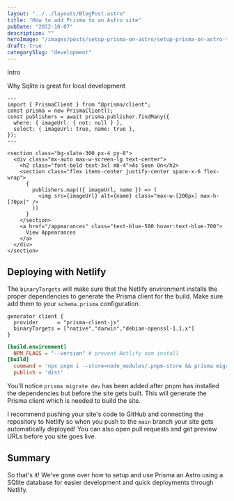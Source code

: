```yaml
---
layout: "../../layouts/BlogPost.astro"
title: "How to add Prisma to an Astro site"
pubDate: "2022-10-07"
description: ""
heroImage: "/images/posts/setup-prisma-on-astro/setup-prisma-on-astro-thumbnail.jpeg"
draft: true
categorySlug: "development"
---
```


Intro

Why Sqlite is great for local development

```astro
---
import { PrismaClient } from "@prisma/client";
const prisma = new PrismaClient();
const publishers = await prisma.publisher.findMany({
  where: { imageUrl: { not: null } },
  select: { imageUrl: true, name: true },
});
---

<section class="bg-slate-300 px-4 py-8">
  <div class="mx-auto max-w-screen-lg text-center">
    <h2 class="font-bold text-3xl mb-4">As Seen On</h2>
    <section class="flex items-center justify-center space-x-6 flex-wrap">
      {
        publishers.map(({ imageUrl, name }) => (
          <img src={imageUrl} alt={name} class="max-w-[200px] max-h-[70px]" />
        ))
      }
    </section>
    <a href="/appearances" class="text-blue-500 hover:text-blue-700">
      View Appearances
    </a>
  </div>
</section>
```

## Deploying with Netlify

The `binaryTargets` will make sure that the Netlify environment installs the proper dependencies to generate the Prisma client for the build. Make sure add them to your `schema.prisma` configuration.

```prisma title="prism/schema.prisma"
generator client {
  provider      = "prisma-client-js"
  binaryTargets = ["native","darwin","debian-openssl-1.1.x"]
}
```

```toml {4}
[build.environment]
  NPM_FLAGS = "--version" # prevent Netlify npm install
[build]
  command = 'npx pnpm i --store=node_modules/.pnpm-store && prisma migrate dev && npm run build'
  publish = 'dist'
```

You'll notice `prisma migrate dev` has been added after pnpm has installed the dependencies but before the site gets built. This will generate the Prisma client which is needed to build the site.

I recommend pushing your site's code to GitHub and connecting the repository to Netlify so when you push to the `main` branch your site gets automatically deployed! You can also open pull requests and get preview URLs before you site goes live.

## Summary

So that's it! We've gone over how to setup and use Prisma an Astro using a SQlite database for easier development and quick deployments through Netlify.
